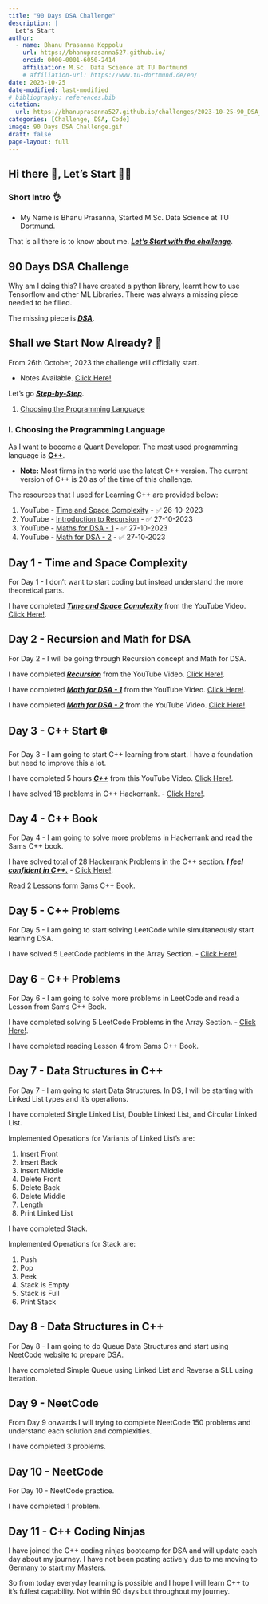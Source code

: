 ```yaml
---
title: "90 Days DSA Challenge"
description: |
  Let's Start
author:
  - name: Bhanu Prasanna Koppolu
    url: https://bhanuprasanna527.github.io/
    orcid: 0000-0001-6050-2414
    affiliation: M.Sc. Data Science at TU Dortmund
    # affiliation-url: https://www.tu-dortmund.de/en/
date: 2023-10-25
date-modified: last-modified
# bibliography: references.bib
citation: 
  url: https://bhanuprasanna527.github.io/challenges/2023-10-25-90_DSA_Challenge/
categories: [Challenge, DSA, Code]
image: 90 Days DSA Challenge.gif
draft: false
page-layout: full
---
```


## Hi there 👋, Let's Start 🧑‍💻

### Short Intro 👌

- My Name is Bhanu Prasanna, Started M.Sc. Data Science at TU Dortmund.
<!-- - Want to become a <u>***Quant Developer***</u> -->

That is all there is to know about me. <u>***Let's Start with the challenge***</u>.

## 90 Days DSA Challenge

Why am I doing this? I have created a python library, learnt how to use Tensorflow and other ML Libraries. There was always a missing piece needed to be filled.

The missing piece is <u>***DSA***</u>.

## Shall we Start Now Already? 🤨

From 26th October, 2023 the challenge will officially start.

- Notes Available. <a href="https://bhanuprasanna527.github.io/notes/2023-10-25-C++/" target="blank">Click Here!</a>

Let's go <u>***Step-by-Step***</u>.

1. [Choosing the Programming Language](/challenges/2023-10-25-90_DSA_Challenge/#i.-choosing-the-programming-language)
<!-- 2. -->

### I. Choosing the Programming Language

As I want to become a Quant Developer. The most used programming language is <u>**C++**</u>.

- **Note:** Most firms in the world use the latest C++ version. The current version of C++ is 20 as of the time of this challenge.

The resources that I used for Learning C++ are provided below:

1. YouTube - [Time and Space Complexity](https://www.youtube.com/watch?v=mV3wrLBbuuE&pp=ygUadGltZSBhbmQgc3BhY2UgY29tcGxleGl0eSA%3D) - ✅ 26-10-2023
2. YouTube - [Introduction to Recursion](https://www.youtube.com/watch?v=M2uO2nMT0Bk&list=PL9gnSGHSqcnr_DxHsP7AW9ftq0AtAyYqJ&index=24) - ✅ 27-10-2023
3. YouTube - [Maths for DSA - 1](https://www.youtube.com/watch?v=fzip9Aml6og&list=PL9gnSGHSqcnr_DxHsP7AW9ftq0AtAyYqJ&index=26) - ✅ 27-10-2023
4. YouTube - [Math for DSA - 2](https://www.youtube.com/watch?v=lmSpZ0bjCyQ&list=PL9gnSGHSqcnr_DxHsP7AW9ftq0AtAyYqJ&index=27) - ✅ 27-10-2023


## Day 1 - Time and Space Complexity

For Day 1 - I don't want to start coding but instead understand the more theoretical parts.

I have completed <u>***Time and Space Complexity***</u> from the YouTube Video. <a href="https://www.youtube.com/watch?v=mV3wrLBbuuE&pp=ygUadGltZSBhbmQgc3BhY2UgY29tcGxleGl0eSA%3D" target="blank">Click Here!</a>.


## Day 2 - Recursion and Math for DSA

For Day 2 - I will be going through Recursion concept and Math for DSA.

I have completed <u>***Recursion***</u> from the YouTube Video. <a href="https://www.youtube.com/watch?v=M2uO2nMT0Bk&list=PL9gnSGHSqcnr_DxHsP7AW9ftq0AtAyYqJ&index=23" target="blank">Click Here!</a>.

I have completed <u>***Math for DSA - 1***</u> from the YouTube Video. <a href="https://www.youtube.com/watch?v=fzip9Aml6og&list=PL9gnSGHSqcnr_DxHsP7AW9ftq0AtAyYqJ&index=25" target="blank">Click Here!</a>.

I have completed <u>***Math for DSA - 2***</u> from the YouTube Video. <a href="https://www.youtube.com/watch?v=lmSpZ0bjCyQ&list=PL9gnSGHSqcnr_DxHsP7AW9ftq0AtAyYqJ&index=27" target="blank">Click Here!</a>.

## Day 3 - C++ Start ❄️

For Day 3 - I am going to start C++ learning from start. I have a foundation but need to improve this a lot.

I have completed 5 hours <u>***C++***</u> from this YouTube Video. <a href="https://www.youtube.com/watch?v=FpfHmAkRVK4&list=LL&index=9" target="blank">Click Here!</a>.

I have solved 18 problems in C++ Hackerrank. - [Click Here!](https://www.hackerrank.com/profile/bhanuprasanna81).

## Day 4 - C++ Book

For Day 4 - I am going to solve more problems in Hackerrank and read the Sams C++ book.

I have solved total of 28 Hackerrank Problems in the C++ section. <u>***I feel confident in C++.***</u> - [Click Here!](https://www.hackerrank.com/profile/bhanuprasanna81).

Read 2 Lessons form Sams C++ Book.

## Day 5 - C++ Problems

For Day 5 - I am going to start solving LeetCode while simultaneously start learning DSA.

I have solved 5 LeetCode problems in the Array Section. - [Click Here!](https://leetcode.com/bhanuprasanna527/).

## Day 6 - C++ Problems

For Day 6 - I am going to solve more problems in LeetCode and read a Lesson from Sams C++ Book.

I have completed solving 5 LeetCode Problems in the Array Section. - [Click Here!](https://leetcode.com/bhanuprasanna527/).

I have completed reading Lesson 4 from Sams C++ Book.

## Day 7 - Data Structures in C++

For Day 7 - I am going to start Data Structures. In DS, I will be starting with Linked List types and it's operations.

I have completed Single Linked List, Double Linked List, and Circular Linked List.

Implemented Operations for Variants of Linked List's are:

1. Insert Front
2. Insert Back
3. Insert Middle
4. Delete Front
5. Delete Back
6. Delete Middle
7. Length
8. Print Linked List

I have completed Stack.

Implemented Operations for Stack are:

1. Push
2. Pop
3. Peek
4. Stack is Empty
5. Stack is Full
6. Print Stack

## Day 8 - Data Structures in C++

For Day 8 - I am going to do Queue Data Structures and start using NeetCode website to prepare DSA.

I have completed Simple Queue using Linked List and Reverse a SLL using Iteration.

## Day 9 - NeetCode

From Day 9 onwards I will trying to complete NeetCode 150 problems and understand each solution and complexities.

I have completed 3 problems.

## Day 10 - NeetCode

For Day 10 - NeetCode practice.

I have completed 1 problem.

## Day 11 - C++ Coding Ninjas

I have joined the C++ coding ninjas bootcamp for DSA and will update each day about my journey. I have not been posting actively due to me moving to Germany to start my Masters.

So from today everyday learning is possible and I hope I will learn C++ to it's fullest capability. Not within 90 days but throughout my journey.